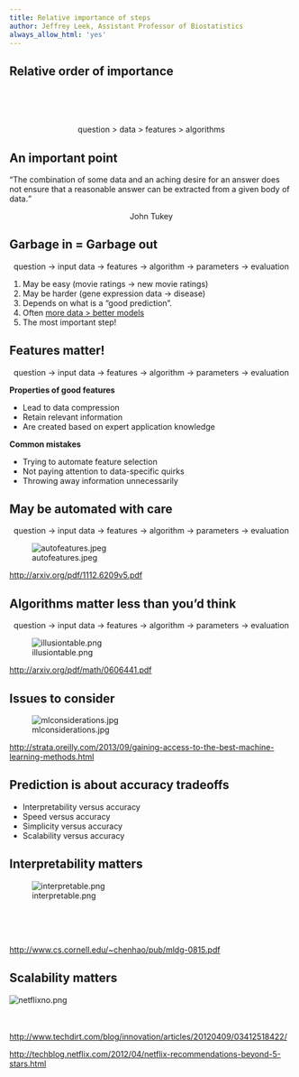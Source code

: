 ```yaml
---
title: Relative importance of steps
author: Jeffrey Leek, Assistant Professor of Biostatistics
always_allow_html: 'yes'
---
```




## Relative order of importance

</br>
</br>
</br>

<center> question > data > features > algorithms </center>



## An important point

<q>The combination of some data and an aching desire for an answer does not ensure that a reasonable answer can be extracted from a given body of data.</q>

<center> John Tukey </center>





## Garbage in = Garbage out

<center> question -> <rt>input data</rt> -> features -> algorithm -> parameters -> evaluation  </center>

1. May be easy (movie ratings -> new movie ratings)
2. May be harder (gene expression data -> disease)
3. Depends on what is a "good prediction".
4. Often [more data > better models](http://www.youtube.com/watch?v=yvDCzhbjYWs)
5. The most important step!



## Features matter!

<center> question -> input data -> <rt>features</rt> -> algorithm -> parameters -> evaluation  </center>

__Properties of good features__

* Lead to data compression
* Retain relevant information
* Are created based on expert application knowledge

__Common mistakes__

* Trying to automate feature selection
* Not paying attention to data-specific quirks
* Throwing away information unnecessarily


## May be automated with care

<center> question -> input data -> <rt>features</rt> -> algorithm -> parameters -> evaluation  </center>

![autofeatures.jpeg](../../assets/img/08_PredictionAndMachineLearning/autofeatures.jpeg)

[http://arxiv.org/pdf/1112.6209v5.pdf](http://arxiv.org/pdf/1112.6209v5.pdf)


## Algorithms matter less than you'd think

<center> question -> input data -> features -> <rt>algorithm</rt> -> parameters -> evaluation  </center>

![illusiontable.png](../../assets/img/08_PredictionAndMachineLearning/illusiontable.png)

[http://arxiv.org/pdf/math/0606441.pdf](http://arxiv.org/pdf/math/0606441.pdf)


## Issues to consider

![mlconsiderations.jpg](../../assets/img/08_PredictionAndMachineLearning/mlconsiderations.jpg)

[http://strata.oreilly.com/2013/09/gaining-access-to-the-best-machine-learning-methods.html](http://strata.oreilly.com/2013/09/gaining-access-to-the-best-machine-learning-methods.html)


## Prediction is about accuracy tradeoffs


* Interpretability versus accuracy
* Speed versus accuracy
* Simplicity versus accuracy
* Scalability versus accuracy


## Interpretability matters

![interpretable.png](../../assets/img/08_PredictionAndMachineLearning/interpretable.png)

</br></br></br>

[http://www.cs.cornell.edu/~chenhao/pub/mldg-0815.pdf](http://www.cs.cornell.edu/~chenhao/pub/mldg-0815.pdf)


## Scalability matters

![netflixno.png](../../assets/img/08_PredictionAndMachineLearning/netflixno.png)
</br></br></br>

[http://www.techdirt.com/blog/innovation/articles/20120409/03412518422/](http://www.techdirt.com/blog/innovation/articles/20120409/03412518422/)

[http://techblog.netflix.com/2012/04/netflix-recommendations-beyond-5-stars.html](http://techblog.netflix.com/2012/04/netflix-recommendations-beyond-5-stars.html)
